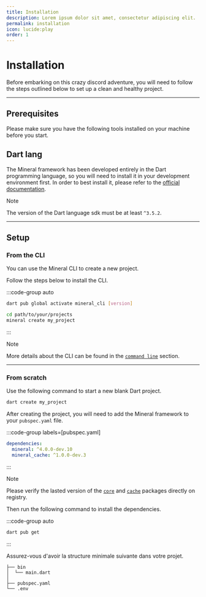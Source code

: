 ```yaml
---
title: Installation
description: Lorem ipsum dolor sit amet, consectetur adipiscing elit.
permalink: installation
icon: lucide:play
order: 1
---
```

# Installation

Before embarking on this crazy discord adventure, you will need to follow the steps outlined below to set up a clean and healthy project.

---

## Prerequisites
Please make sure you have the following tools installed on your machine before you start.

## Dart lang
The Mineral framework has been developed entirely in the Dart programming language, so you will need to install it in your development environment first. In order to best install it, please refer to the [official documentation](https://dart.dev/get-dart).

> [!note]
> The version of the Dart language sdk must be at least `^3.5.2`.

---

## Setup

### From the CLI

You can use the Mineral CLI to create a new project.

Follow the steps below to install the CLI.

:::code-group auto
```bash
dart pub global activate mineral_cli [version]

cd path/to/your/projects
mineral create my_project
```
:::

> [!note]
> More details about the CLI can be found in the [`command line`](/docs/api/cli) section.

---

### From scratch

Use the following command to start a new blank Dart project.
```bash
dart create my_project
```

After creating the project, you will need to add the Mineral framework to your `pubspec.yaml` file.

:::code-group labels=[pubspec.yaml]
```yaml
dependencies:
  mineral: ^4.0.0-dev.10
  mineral_cache: ^1.0.0-dev.3
```
:::

> [!note]
> Please verify the lasted version of the [`core`](https://pub.dev/packages/mineral) and [`cache`](https://pub.dev/packages/mineral_cache) packages directly on registry.

Then run the following command to install the dependencies.

:::code-group auto
```bash
dart pub get
```
:::

Assurez-vous d'avoir la structure minimale suivante dans votre projet.

```
├── bin
│  └── main.dart
│
├── pubspec.yaml
└── .env
```